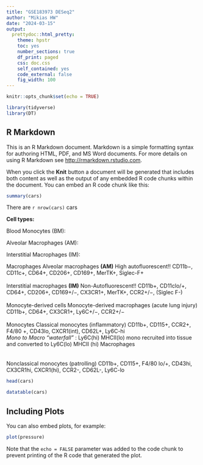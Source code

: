```yaml
---
title: "GSE183973 DESeq2"
author: "Mikias HW"
date: "2024-03-15"
output: 
  prettydoc::html_pretty:
    theme: hpstr
    toc: yes  
    number_sections: true
    df_print: paged
    css: doc.css
    self_contained: yes
    code_external: false
    fig_width: 100
---
```


```r
knitr::opts_chunk$set(echo = TRUE)

library(tidyverse)
library(DT)
```

## R Markdown

This is an R Markdown document. Markdown is a simple formatting syntax for authoring HTML, PDF, and MS Word documents. For more details on using R Markdown see <http://rmarkdown.rstudio.com>.

When you click the **Knit** button a document will be generated that includes both content as well as the output of any embedded R code chunks within the document. You can embed an R code chunk like this:

```r
summary(cars)

```

There are `r nrow(cars)` cars


**Cell types:**

Blood Monocytes (BM):  

Alveolar Macrophages (AM):

Interstitial Macrophages (IM): 


Macrophages	Alveolar macrophages **(AM)** High autofluorescent!!	CD11b−, CD11c+, CD64+, CD206+, CD169+, MerTK+, Siglec-F+
<br /><br />
Interstitial macrophages **(IM)** Non-Autofluorescent!!	CD11b+, CD11clo/+, CD64+, CD206+, CD169+/−, CX3CR1+, MerTK+, CCR2+/−, (Siglec F-)
<br /><br />
Monocyte-derived cells	Monocyte-derived macrophages (acute lung injury)	CD11b+, CD64+, CX3CR1+, Ly6C+/−, CCR2+/−
<br /><br />
Monocytes	Classical monocytes (inflammatory)	CD11b+, CD115+, CCR2+, F4/80 +, CD43lo, CXCR1(int), CD62L+, Ly6C-hi
<br />
*Mono to Macro "waterfall"* : Ly6C(hi) MHCII(lo) mono recruited into tissue and converted to Ly6C(lo) MHCII (hi) Macrophages	
<br /><br />
Nonclassical monocytes (patrolling)	CD11b+, CD115+, F4/80 lo/+, CD43hi, CX3CR1hi, CXCR1(hi), CCR2-, CD62L-, Ly6C-lo



```r
head(cars)

datatable(cars)

```

## Including Plots

You can also embed plots, for example:

```r
plot(pressure)
```

Note that the `echo = FALSE` parameter was added to the code chunk to prevent printing of the R code that generated the plot.
